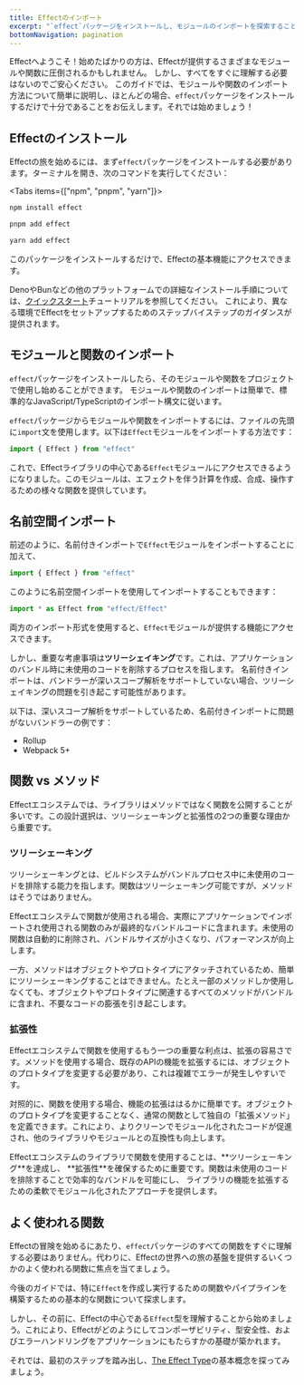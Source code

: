 ```yaml
---
title: Effectのインポート
excerpt: "`effect`パッケージをインストールし、モジュールのインポートを探索することで、Effectの使用を開始します。`Effect`モジュールのインポート方法、名前空間インポートの理解、Effectエコシステムでメソッドよりも関数を使用する利点を把握します。Effectの旅を始めるための強固な基盤を築くために、基本的な関数に焦点を当てます。"
bottomNavigation: pagination
---
```


Effectへようこそ！始めたばかりの方は、Effectが提供するさまざまなモジュールや関数に圧倒されるかもしれません。
しかし、すべてをすぐに理解する必要はないのでご安心ください。
このガイドでは、モジュールや関数のインポート方法について簡単に説明し、ほとんどの場合、`effect`パッケージをインストールするだけで十分であることをお伝えします。それでは始めましょう！

## Effectのインストール

Effectの旅を始めるには、まず`effect`パッケージをインストールする必要があります。ターミナルを開き、次のコマンドを実行してください：

<Tabs items={["npm", "pnpm", "yarn"]}>
<Tab>

```bash filename="Terminal"
npm install effect
```

</Tab>
<Tab>

```bash filename="Terminal"
pnpm add effect
```

</Tab>
<Tab>

```bash filename="Terminal"
yarn add effect
```

</Tab>
</Tabs>
このパッケージをインストールするだけで、Effectの基本機能にアクセスできます。

DenoやBunなどの他のプラットフォームでの詳細なインストール手順については、[クイックスタート](../../quickstart)チュートリアルを参照してください。
これにより、異なる環境でEffectをセットアップするためのステップバイステップのガイダンスが提供されます。

## モジュールと関数のインポート

`effect`パッケージをインストールしたら、そのモジュールや関数をプロジェクトで使用し始めることができます。
モジュールや関数のインポートは簡単で、標準的なJavaScript/TypeScriptのインポート構文に従います。

`effect`パッケージからモジュールや関数をインポートするには、ファイルの先頭に`import`文を使用します。以下は`Effect`モジュールをインポートする方法です：

```ts
import { Effect } from "effect"
```

これで、Effectライブラリの中心である`Effect`モジュールにアクセスできるようになりました。このモジュールは、エフェクトを伴う計算を作成、合成、操作するための様々な関数を提供しています。

## 名前空間インポート

前述のように、名前付きインポートで`Effect`モジュールをインポートすることに加えて、

```ts
import { Effect } from "effect"
```

このように名前空間インポートを使用してインポートすることもできます：

```ts
import * as Effect from "effect/Effect"
```

両方のインポート形式を使用すると、`Effect`モジュールが提供する機能にアクセスできます。

しかし、重要な考慮事項は**ツリーシェイキング**です。これは、アプリケーションのバンドル時に未使用のコードを削除するプロセスを指します。
名前付きインポートは、バンドラーが深いスコープ解析をサポートしていない場合、ツリーシェイキングの問題を引き起こす可能性があります。

以下は、深いスコープ解析をサポートしているため、名前付きインポートに問題がないバンドラーの例です：

- Rollup
- Webpack 5+

## 関数 vs メソッド

Effectエコシステムでは、ライブラリはメソッドではなく関数を公開することが多いです。この設計選択は、ツリーシェーキングと拡張性の2つの重要な理由から重要です。

### ツリーシェーキング

ツリーシェーキングとは、ビルドシステムがバンドルプロセス中に未使用のコードを排除する能力を指します。関数はツリーシェーキング可能ですが、メソッドはそうではありません。

Effectエコシステムで関数が使用される場合、実際にアプリケーションでインポートされ使用される関数のみが最終的なバンドルコードに含まれます。未使用の関数は自動的に削除され、バンドルサイズが小さくなり、パフォーマンスが向上します。

一方、メソッドはオブジェクトやプロトタイプにアタッチされているため、簡単にツリーシェーキングすることはできません。たとえ一部のメソッドしか使用しなくても、オブジェクトやプロトタイプに関連するすべてのメソッドがバンドルに含まれ、不要なコードの膨張を引き起こします。

### 拡張性

Effectエコシステムで関数を使用するもう一つの重要な利点は、拡張の容易さです。メソッドを使用する場合、既存のAPIの機能を拡張するには、オブジェクトのプロトタイプを変更する必要があり、これは複雑でエラーが発生しやすいです。

対照的に、関数を使用する場合、機能の拡張ははるかに簡単です。オブジェクトのプロトタイプを変更することなく、通常の関数として独自の「拡張メソッド」を定義できます。これにより、よりクリーンでモジュール化されたコードが促進され、他のライブラリやモジュールとの互換性も向上します。

<Idea>
  Effectエコシステムのライブラリで関数を使用することは、**ツリーシェーキング**を達成し、
  **拡張性**を確保するために重要です。関数は未使用のコードを排除することで効率的なバンドルを可能にし、
  ライブラリの機能を拡張するための柔軟でモジュール化されたアプローチを提供します。
</Idea>

## よく使われる関数

Effectの冒険を始めるにあたり、`effect`パッケージのすべての関数をすぐに理解する必要はありません。代わりに、Effectの世界への旅の基盤を提供するいくつかのよく使われる関数に焦点を当てましょう。

今後のガイドでは、特に`Effect`を作成し実行するための関数やパイプラインを構築するための基本的な関数について探求します。

しかし、その前に、Effectの中心である`Effect`型を理解することから始めましょう。これにより、Effectがどのようにしてコンポーザビリティ、型安全性、およびエラーハンドリングをアプリケーションにもたらすかの基礎が築かれます。

それでは、最初のステップを踏み出し、[The Effect Type](the-effect-type)の基本概念を探ってみましょう。
